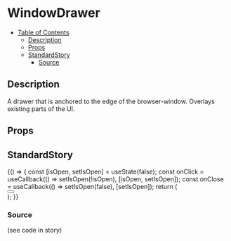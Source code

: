 
<Meta title="general/window-drawer" component={WindowDrawer} />

# WindowDrawer

- [Table of Contents](#windowdrawer)
  * [Description](#description)
  * [Props](#props)
  * [StandardStory](#standardstory)
    + [Source](#source)

## Description
A drawer that is anchored to the edge of the browser-window. Overlays existing parts of the UI.

## Props
<Props of={WindowDrawer} />

## StandardStory
<Preview>
	<Story name="standard">
		{() => {
			const [isOpen, setIsOpen] = useState(false);
			const onClick = useCallback(() => setIsOpen(!isOpen), [isOpen, setIsOpen]);
			const onClose = useCallback(() => setIsOpen(false), [setIsOpen]);
			return (
				<div>
					<WindowDrawer
						isOpen={isOpen}
						onClose={onClose}
						position="left"
						title="Title here"
					/>
					<Button intent="primary" onClick={onClick} text="Toggle" />
				</div>
			);
		}}
	</Story>
</Preview>

### Source
(see code in story)
